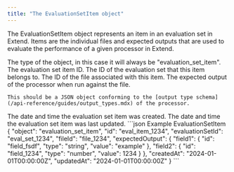 ```yaml
---
title: "The EvaluationSetItem object"
---
```


The EvaluationSetItem object represents an item in an evaluation set in Extend. Items are the individual files and expected outputs that are used to evaluate the performance of a given processor in Extend.


<Expandable title="properties" defaultOpen>
  <ResponseField name="object" type="string">
    The type of the object, in this case it will always be "evaluation_set_item".
  </ResponseField>

  <ResponseField name="id" type="string">
    The evaluation set item ID.
  </ResponseField>

  <ResponseField name="evaluationSetId" type="string">
    The ID of the evaluation set that this item belongs to.
  </ResponseField>

  <ResponseField name="fileId" type="string">
    The ID of the file associated with this item.
  </ResponseField>

  <ResponseField name="expectedOutput" type="object">
    The expected output of the processor when run against the file. 

    This should be a JSON object conforming to the [output type schema](/api-reference/guides/output_types.mdx) of the processor.
  </ResponseField>

  <ResponseField name="createdAt" type="string">
    The date and time the evaluation set item was created.
  </ResponseField>
  
  <ResponseField name="updatedAt" type="string">
    The date and time the evaluation set item was last updated.
  </ResponseField>
</Expandable>


<ResponseExample>
```json Example EvaluationSetItem
{
  "object": "evaluation_set_item",
  "id": "eval_item_1234",
  "evaluationSetId": "eval_set_1234",
  "fileId": "file_1234",
  "expectedOutput": {
    "field1": {
      "id": "field_fsdf",
      "type": "string",
      "value": "example"
    },
    "field2": {
      "id": "field_1234",
      "type": "number",
      "value": 1234
    }
  },
  "createdAt": "2024-01-01T00:00:00Z",
  "updatedAt": "2024-01-01T00:00:00Z"
}
```
</ResponseExample>